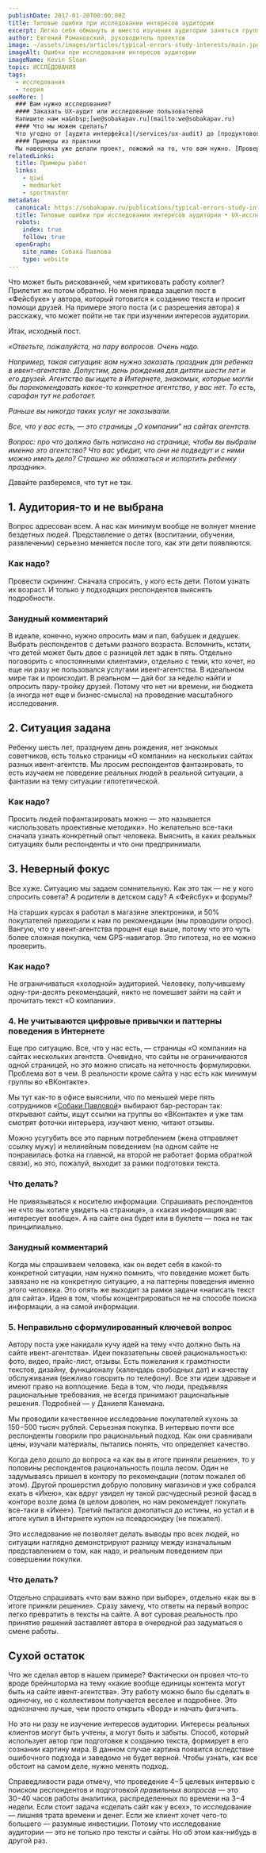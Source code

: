 ```yaml
---
publishDate: 2017-01-20T00:00:00Z
title: Типовые ошибки при исследовании интересов аудитории
excerpt: Легко себя обмануть и вместо изучения аудитории заняться групповыми фантазиями.
author: Евгений Романовский, руководитель проектов
image: ~/assets/images/articles/typical-errors-study-interests/main.jpg
imageAlt: Oшибки при исследовании интересов аудитории
imageName: Kevin Sloan
topic: ИССЛЕДОВАНИЯ
tags:
  - исследования
  - теория
seeMore: |
  ### Вам нужно исследование?
  #### Заказать UX-аудит или исследование пользователей
  Напишите нам на&nbsp;[we@sobakapav.ru](mailto:we@sobakapav.ru)
  #### Что мы можем сделать?
  Что угодно от [аудита интерфейса](/services/ux-audit) до [продуктового исследования](/services/research). 
  #### Примеры из практики
  Мы наверняка уже делали проект, пожожий на то, что вам нужно. [Проверьте](https://sobakapav.ru/portfolio).
relatedLinks:
  title: Примеры работ
  links:
    - qiwi
    - medmarket
    - sportmaster
metadata:
  canonical: https://sobakapav.ru/publications/typical-errors-study-interests
  title: Типовые ошибки при исследовании интересов аудитории • UX-исследования
  robots:
    index: true
    follow: true
  openGraph:
    site_name: Собака Павлова
    type: website
---
```



Что может быть рискованней, чем критиковать работу коллег? Прилетит же потом обратно. Но меня правда зацепил пост в «Фейсбуке» у автора, который готовится к созданию текста и просит помощи друзей. На примере этого поста (и с разрешения автора) я расскажу, что может пойти не так при изучении интересов аудитории.

Итак, исходный пост.

_«Ответьте, пожалуйста, на пару вопросов. Очень надо._

_Например, такая ситуация: вам нужно заказать праздник для ребенка в ивент-агентстве. Допустим, день рождения для дитяти шести лет и его друзей. Агентство вы ищете в Интернете, знакомых, которые могли бы порекомендовать какое-то конкретное агентство, у вас нет. То есть, сарафан тут не работает._

_Раньше вы никогда таких услуг не заказывали._

_Все, что у вас есть, — это страницы „О компании“ на сайтах агентств._

_Вопрос: про что должно быть написано на странице, чтобы вы выбрали именно это агентство? Что вас убедит, что они не подведут и с ними можно иметь дело? Страшно же облажаться и испортить ребенку праздник»._

Давайте разберемся, что тут не так.

## 1. Аудитория-то и не выбрана

Вопрос адресован всем. А нас как минимум вообще не волнует мнение бездетных людей. Представление о детях (воспитании, обучении, развлечении) серьезно меняется после того, как эти дети появляются.

### Как надо?

Провести скрининг. Сначала спросить, у кого есть дети. Потом узнать их возраст. И только у подходящих респондентов выяснять подробности.

### Занудный комментарий

В идеале, конечно, нужно опросить мам и пап, бабушек и дедушек. Выбрать респондентов с детьми разного возраста. Вспомнить, кстати, что детей может быть двое с разницей лет эдак в пять. Отдельно поговорить с «постоянными клиентами», отдельно с теми, кто хочет, но еще ни разу не пользовался услугами ивент-агентства. В идеальном мире так и происходит. В реальном — дай бог за неделю найти и опросить пару-тройку друзей. Потому что нет ни времени, ни бюджета (а иногда нет еще и бизнес-смысла) на проведение масштабного исследования.

## 2. Ситуация задана

Ребенку шесть лет, празднуем день рождения, нет знакомых советчиков, есть только страницы «О компании» на нескольких сайтах разных ивент-агентств. Мы просим респондентов фантазировать, то есть изучаем не поведение реальных людей в реальной ситуации, а фантазии на тему ситуации гипотетической.

### Как надо?

Просить людей пофантазировать можно — это называется «использовать проективные методики». Но желательно все-таки сначала узнать конкретный опыт человека. Выяснить, в каких реальных ситуациях были респонденты и что они предпринимали.

## 3. Неверный фокус

Все хуже. Ситуацию мы задаем сомнительную. Как это так — не у кого спросить совета? А родители в детском саду? А «Фейсбук» и форумы?

На старших курсах я работал в магазине электроники, и 50% покупателей приходили к нам по рекомендации (мы проводили опрос). Вангую, что у ивент-агентства процент еще выше, потому что это чуть более сложная покупка, чем GPS-навигатор. Это гипотеза, но ее можно проверить.

### Как надо?

Не ограничиваться «холодной» аудиторией. Человеку, получившему одну-три-десять рекомендаций, никто не помешает зайти на сайт и прочитать текст «О компании».

### 4. Не учитываются цифровые привычки и паттерны поведения в Интернете

Еще про ситуацию. Все, что у нас есть, — страницы «О компании» на сайтах нескольких агентств. Очевидно, что сайты не ограничиваются одной страницей, но это можно списать на неточность формулировки. Проблема вот в чем. В реальности кроме сайта у нас есть как минимум группы во «ВКонтакте».

Мы тут как-то в офисе выяснили, что по меньшей мере пять сотрудников «[Собаки Павловой](https://sobakapav.ru/)» выбирают бар-ресторан так: открывают сайты, ищут ссылки на группы во «ВКонтакте» и уже там смотрят фоточки интерьера, изучают меню, читают отзывы.

Можно усугубить все это парным потреблением (жена отправляет ссылку мужу) и нелинейным поведением (на одном сайте не понравилась фотка на главной, на второй не работает форма обратной связи), но это, пожалуй, выходит за рамки подготовки текста.

### Что делать?

Не привязываться к носителю информации. Спрашивать респондентов не «что вы хотите увидеть на странице», а «какая информация вас интересует вообще». А на сайте она будет или в буклете — пока не так принципиально.

### Занудный комментарий

Когда мы спрашиваем человека, как он ведет себя в какой-то конкретной ситуации, нам нужно помнить, что поведение может быть завязано не на конкретную ситуацию, а на паттерны поведения именно этого человека. Это опять же выходит за рамки задачи «написать текст для сайта». Идея в том, чтобы концентрироваться не на способе поиска информации, а на самой информации.

### 5. Неправильно сформулированный ключевой вопрос

Автору поста уже накидали кучу идей на тему «что должно быть на сайте ивент-агентства». Идеи показательны своей рациональностью: фото, видео, прайс-лист, отзывы. Есть пожелания к грамотности текстов, дизайну, функционалу (календарь свободных дат) и качеству обслуживания (вежливо говорить по телефону). Все эти идеи здравые и имеют право на воплощение. Беда в том, что люди, предъявляя рациональные требования, не всегда принимают рациональные решения. Подробней — у Даниеля Канемана.

Мы проводили качественное исследование покупателей кухонь за 150−500 тысяч рублей. Серьезная покупка. В интервью почти все респонденты говорили про рациональный подход. Как они сравнивали цены, изучали материалы, пытались понять, что определяет качество.

Когда дело дошло до вопроса «а как вы в итоге приняли решение», то у половины респондентов рациональность пошла лесом. Один не задумываясь пришел в контору по рекомендации (потом пожалел об этом). Другой прошерстил добрую половину магазинов и уже собрался ехать в «Икею», как вдруг увидел ну такой расчудесный резной фасад в конторе возле дома (в целом доволен, но нам рекомендует покупать все-таки в «Икее»). Третий пытался докопаться до истины, но устал и в итоге купил в Интернете купон на псевдоскидку (не пожалел).

Это исследование не позволяет делать выводы про всех людей, но ситуации наглядно демонстрируют разницу между изначальным представлением о том, как надо, и реальным поведением при совершении покупки.

### Что делать?

Отдельно спрашивать «что вам важно при выборе», отдельно «как вы в итоге приняли решение». Сразу замечу, что ответы на первый вопрос легко превратить в тексты на сайте. А вот суровая реальность про принятие решений заставляет автора в очередной раз задуматься о смене работы.

## Сухой остаток

Что же сделал автор в нашем примере? Фактически он провел что-то вроде брейншторма на тему «какие вообще единицы контента могут быть на сайте ивент-агентства». Эту работу можно было бы сделать в одиночку, но с коллективом получается веселее и подробнее. Это однозначно лучше, чем просто открыть «Ворд» и начать фигачить.

Но это ни разу не изучение интересов аудитории. Интересы реальных клиентов могут быть учтены, а могут быть и забыты. Способ, который использует автор при подготовке к созданию текста, формирует в его сознании картину мира. В данном случае картина появится вследствие ошибочного подхода и заведомо не будет верной. Чтобы узнать, как все обстоит на самом деле, нужно менять подход.

Справедливости ради отмечу, что проведение 4−5 целевых интервью с поиском респондентов и подготовкой ­_правильных вопросов_ — это 30−40 часов работы аналитика, распределенных по времени на 3−4 недели. Если стоит задача «сделать сайт как у всех», то исследование — лишняя трата времени и денег. Если же клиент хочет чего-то большего — разумные инвестиции. Потому что исследование аудитории — это не только про тексты и сайты. Но об этом как-нибудь в другой раз.
